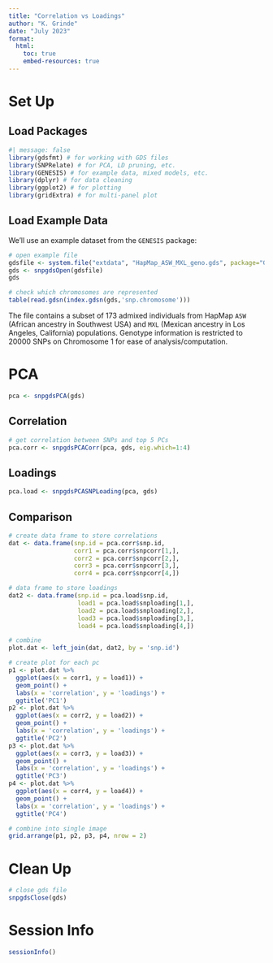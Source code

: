 ```yaml
---
title: "Correlation vs Loadings"
author: "K. Grinde"
date: "July 2023"
format: 
  html:
    toc: true
    embed-resources: true
---
```


# Set Up

## Load Packages

```r
#| message: false
library(gdsfmt) # for working with GDS files
library(SNPRelate) # for PCA, LD pruning, etc.
library(GENESIS) # for example data, mixed models, etc.
library(dplyr) # for data cleaning 
library(ggplot2) # for plotting
library(gridExtra) # for multi-panel plot
```

## Load Example Data

We'll use an example dataset from the `GENESIS` package: 

```r
# open example file
gdsfile <- system.file("extdata", "HapMap_ASW_MXL_geno.gds", package="GENESIS")
gds <- snpgdsOpen(gdsfile)
gds
```

```r
# check which chromosomes are represented
table(read.gdsn(index.gdsn(gds,'snp.chromosome')))
```

The file contains a subset of 173 admixed individuals from HapMap `ASW` (African ancestry in Southwest USA) and `MXL` (Mexican ancestry in Los Angeles, California) populations. Genotype information is restricted to 20000 SNPs on Chromosome 1 for ease of analysis/computation. 

# PCA

```r
pca <- snpgdsPCA(gds)
```

## Correlation

```r
# get correlation between SNPs and top 5 PCs
pca.corr <- snpgdsPCACorr(pca, gds, eig.which=1:4)
```

## Loadings

```r
pca.load <- snpgdsPCASNPLoading(pca, gds)
```

## Comparison

```r
# create data frame to store correlations
dat <- data.frame(snp.id = pca.corr$snp.id,
                  corr1 = pca.corr$snpcorr[1,],
                  corr2 = pca.corr$snpcorr[2,],
                  corr3 = pca.corr$snpcorr[3,],
                  corr4 = pca.corr$snpcorr[4,])

# data frame to store loadings
dat2 <- data.frame(snp.id = pca.load$snp.id,
                   load1 = pca.load$snploading[1,],
                   load2 = pca.load$snploading[2,],
                   load3 = pca.load$snploading[3,],
                   load4 = pca.load$snploading[4,])

# combine
plot.dat <- left_join(dat, dat2, by = 'snp.id')
```

```r
# create plot for each pc
p1 <- plot.dat %>%
  ggplot(aes(x = corr1, y = load1)) + 
  geom_point() + 
  labs(x = 'correlation', y = 'loadings') + 
  ggtitle('PC1')
p2 <- plot.dat %>%
  ggplot(aes(x = corr2, y = load2)) + 
  geom_point() + 
  labs(x = 'correlation', y = 'loadings') + 
  ggtitle('PC2')
p3 <- plot.dat %>%
  ggplot(aes(x = corr3, y = load3)) + 
  geom_point() + 
  labs(x = 'correlation', y = 'loadings') + 
  ggtitle('PC3')
p4 <- plot.dat %>%
  ggplot(aes(x = corr4, y = load4)) + 
  geom_point() + 
  labs(x = 'correlation', y = 'loadings') + 
  ggtitle('PC4')

# combine into single image
grid.arrange(p1, p2, p3, p4, nrow = 2)
```


# Clean Up

```r
# close gds file
snpgdsClose(gds)
```


# Session Info

```r
sessionInfo()
```

